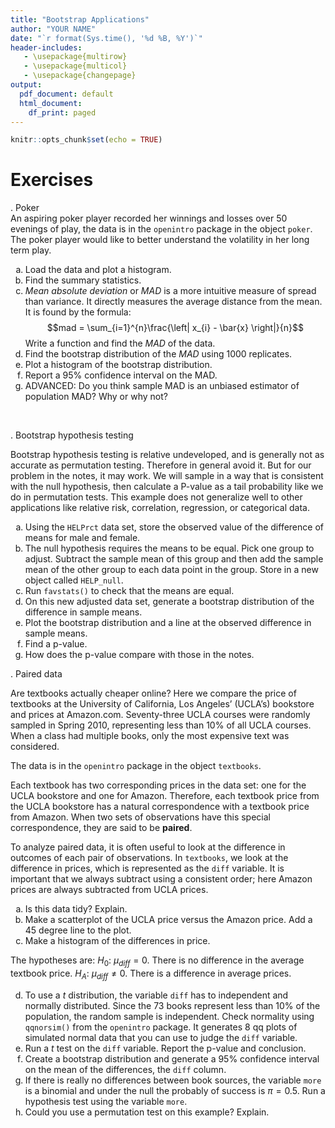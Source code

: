 ```yaml
---
title: "Bootstrap Applications"
author: "YOUR NAME"
date: "`r format(Sys.time(), '%d %B, %Y')`"
header-includes:
   - \usepackage{multirow}
   - \usepackage{multicol}
   - \usepackage{changepage}
output:
  pdf_document: default
  html_document:
    df_print: paged
---
```


```r
knitr::opts_chunk$set(echo = TRUE)
```

\newcommand{\E}{\mbox{E}}
\newcommand{\Var}{\mbox{Var}}
\newcommand{\Cov}{\mbox{Cov}}
\newcommand{\Prob}{\mbox{P}}
\newcommand*\diff{\mathop{}\!\mathrm{d}}

# Exercises

\indent 1. Poker  
An aspiring poker player recorded her winnings and losses over 50 evenings of play, the data is in the `openintro` package in the object `poker`. The poker player would like to better understand the volatility in her long term play.

a. Load the data and plot a histogram.  
b. Find the summary statistics.  
c.  *Mean absolute deviation* or *MAD* is a more intuitive measure of spread than variance. It directly measures the average distance from the mean. It is found by the formula:
$$mad = \sum_{i=1}^{n}\frac{\left| x_{i} - \bar{x} \right|}{n}$$
Write a function and find the *MAD* of the data.
d. Find the bootstrap distribution of the *MAD* using 1000 replicates.
e. Plot a histogram of the bootstrap distribution.
f. Report a 95% confidence interval on the MAD.
g. ADVANCED: Do you think sample MAD is an unbiased estimator of population MAD? Why or why not? 

&nbsp;


\indent 2. Bootstrap hypothesis testing  

Bootstrap hypothesis testing is relative undeveloped, and is generally not as accurate as permutation testing. Therefore in general avoid it. But for our problem in the notes, it may work. We will sample in a way that is consistent with the null hypothesis, then calculate a P-value as a tail probability like we do in permutation tests. This example does not generalize well to other applications like relative risk, correlation, regression, or categorical data.

a. Using the `HELPrct` data set, store the observed value of the difference of means for male and female.
b. The null hypothesis requires the means to be equal. Pick one group to adjust. Subtract the sample mean of this group and then add the sample mean of the other group to each data point in the group. Store in a new object called `HELP_null`.
c. Run `favstats()` to check that the means are equal.
d. On this new adjusted data set, generate a bootstrap distribution of the difference in sample means.
e. Plot the bootstrap distribution and a line at the observed difference in sample means.
f. Find a p-value.
g. How does the p-value compare with those in the notes.


\indent 3. Paired data  

Are textbooks actually cheaper online? Here we compare the price of textbooks at the University of California, Los Angeles' (UCLA's) bookstore and prices at Amazon.com. Seventy-three UCLA courses were randomly sampled in Spring 2010, representing less than 10\% of all UCLA courses. When a class had multiple books, only the most expensive text was considered.

The data is in the `openintro` package in the object `textbooks`.

Each textbook has two corresponding prices in the data set: one for the UCLA bookstore and one for Amazon. Therefore, each textbook price from the UCLA bookstore has a natural correspondence with a textbook price from Amazon. When two sets of observations have this special correspondence, they are said to be **paired**.

To analyze paired data, it is often useful to look at the difference in outcomes of each pair of observations. In  `textbooks`, we look at the difference in prices, which is represented as the `diff` variable. It is important that we always subtract using a consistent order; here Amazon prices are always subtracted from UCLA prices. 

a. Is this data tidy? Explain.
b. Make a scatterplot of the UCLA price versus the Amazon price. Add a 45 degree line to the plot.
c. Make a histogram of the differences in price. 

The hypotheses are:
$H_0$: $\mu_{diff}=0$. There is no difference in the average textbook price.
$H_A$: $\mu_{diff} \neq 0$. There is a difference in average prices.
 
d. To use a $t$ distribution, the variable `diff` has to independent and normally distributed. Since the 73 books represent less than 10\% of the population, the random sample is independent. Check normality using `qqnorsim()` from the `openintro` package. It generates 8 qq plots of simulated normal data that you can use to judge the `diff` variable.
e. Run a $t$ test on the `diff` variable. Report the p-value and conclusion.
f. Create a bootstrap distribution and generate a 95\% confidence interval on the mean of the differences, the `diff` column.
g. If there is really no differences between book sources, the variable `more` is a binomial and under the null the probably of success is $\pi = 0.5$. Run a hypothesis test using the variable `more`.
h. Could you use a permutation test on this example? Explain.